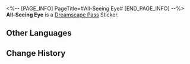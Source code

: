 <%-- [PAGE_INFO]
PageTitle=#All-Seeing Eye#
[END_PAGE_INFO] --%>
{{Stub|Location information}}
{{Item Infobox
|id          = 224001
|image       = Dreamscape Pass Sticker All-Seeing Eye.png{{subst:void|<!--$UPLOAD:<<SpriteOutput/TravelBrochure/StickFigures/224001.png>-<Dreamscape Pass Sticker All-Seeing Eye.png>-<Item Icons>>-->}}
|type        = Dreamscape Pass Sticker
|type2       = Stars of Morning and Night Stickers
|invCategory = 
|rarity      = 4
|effect      = 
|description = Digital stickers that can be used to decorate the pages of the Dreamtour Handbook. They come in many different styles.
|source1     = [[Try to use clockwork against a blackbird]]
}}
{{Description|No dream can escape its thousand pairs of sharp eyes.}}
'''All-Seeing Eye''' is a [[Dreamscape Pass]] Sticker.

==Other Languages==
{{Other Languages
|en   = All-Seeing Eye
|zhs  = 天眼
|zht  = 天眼
|ja   = 天眼
|ko   = 천안(天眼)
|es   = Ojo omnividente
|fr   = Œil omniscient
|ru   = Всевидящее око
|th   = ดวงตาสวรรค์
|vi   = Thiên Nhãn
|de   = Allsehendes Auge
|id   = Mata Langit
|pt   = Olho Que Tudo Vê
}}

==Change History==
{{Change History|2.2}}